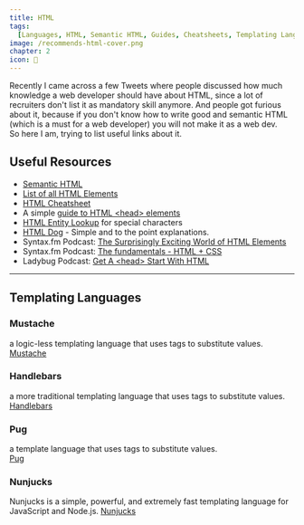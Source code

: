 ```yaml
---
title: HTML
tags:
  [Languages, HTML, Semantic HTML, Guides, Cheatsheets, Templating Languages]
image: /recommends-html-cover.png
chapter: 2
icon: 🐡
---
```


Recently I came across a few Tweets where people discussed how much knowledge a web developer should have about HTML,
since a lot of recruiters don't list it as mandatory skill anymore.
And people got furious about it, because if you don't know how to write good and semantic HTML (which is a must for a web developer) you will not make it as a web dev.  
So here I am, trying to list useful links about it.

## Useful Resources

- [Semantic HTML](https://developer.mozilla.org/en-US/docs/Glossary/Semantics)
- [List of all HTML Elements](https://developer.mozilla.org/en-US/docs/Web/HTML/Element)
- [HTML Cheatsheet](https://digital.com/tools/html-cheatsheet/)
- A simple [guide to HTML &lt;head&gt; elements](https://htmlhead.dev/)
- [HTML Entity Lookup](http://entity-lookup.leftlogic.com/) for special characters
- [HTML Dog](https://htmldog.com/) - Simple and to the point explanations.
- Syntax.fm Podcast: [The Surprisingly Exciting World of HTML Elements](https://syntax.fm/show/354/the-surprisingly-exciting-world-of-html-elements)
- Syntax.fm Podcast: [The fundamentals - HTML + CSS](https://syntax.fm/show/158/the-fundamentals-html-css)
- Ladybug Podcast: [Get A &lt;head&gt; Start With HTML](https://www.ladybug.dev/episodes/html?rq=html)

---

## Templating Languages

### Mustache

a logic-less templating language that uses tags to substitute values.  
[Mustache](https://mustache.github.io/)

### Handlebars

a more traditional templating language that uses tags to substitute values.  
[Handlebars](http://handlebarsjs.com/)

### Pug

a template language that uses tags to substitute values.  
[Pug](https://pugjs.org/)

### Nunjucks

Nunjucks is a simple, powerful, and extremely fast templating language for JavaScript and Node.js.
[Nunjucks](https://mozilla.github.io/nunjucks/)
